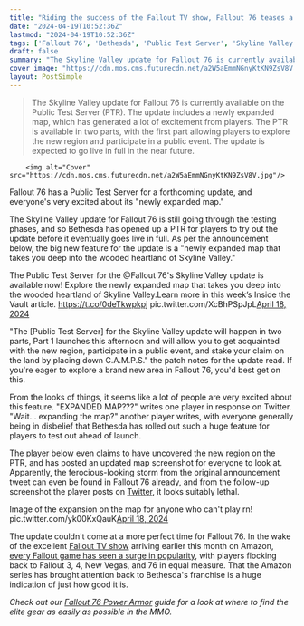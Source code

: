 ```yaml
---
title: "Riding the success of the Fallout TV show, Fallout 76 teases a hugely popular 'newly expanded map' in its next update"
date: "2024-04-19T10:52:36Z"
lastmod: "2024-04-19T10:52:36Z"
tags: ['Fallout 76', 'Bethesda', 'Public Test Server', 'Skyline Valley', 'Amazon', 'Fallout TV Show', 'Fallout 3', 'Fallout 4', 'New Vegas']
draft: false
summary: "The Skyline Valley update for Fallout 76 is currently available on the Public Test Server (PTR). The update includes a newly expanded map, which has generated a lot of excitement from players. The PTR is available in two parts, with the first part allowing players to explore the new region and participate in a public event. The update is expected to go live in full in the near future."
cover_image: "https://cdn.mos.cms.futurecdn.net/a2W5aEmmNGnyKtKN9ZsV8V.jpg" 
layout: PostSimple
---
```

> The Skyline Valley update for Fallout 76 is currently available on the Public Test Server (PTR). The update includes a newly expanded map, which has generated a lot of excitement from players. The PTR is available in two parts, with the first part allowing players to explore the new region and participate in a public event. The update is expected to go live in full in the near future.


        <img alt="Cover" src="https://cdn.mos.cms.futurecdn.net/a2W5aEmmNGnyKtKN9ZsV8V.jpg"/>
        
Fallout 76 has a Public Test Server for a forthcoming update, and everyone's very excited about its "newly expanded map."

The Skyline Valley update for Fallout 76 is still going through the testing phases, and so Bethesda has opened up a PTR for players to try out the update before it eventually goes live in full. As per the announcement below, the big new feature for the update is a "newly expanded map that takes you deep into the wooded heartland of Skyline Valley."

The Public Test Server for the @Fallout 76's Skyline Valley update is available now! Explore the newly expanded map that takes you deep into the wooded heartland of Skyline Valley.Learn more in this week’s Inside the Vault article. https://t.co/0deTkwpkpj pic.twitter.com/XcBhPSpJpL[April 18, 2024](https://twitter.com/BethesdaStudios/status/1781028174471589899)

"The [Public Test Server] for the Skyline Valley update will happen in two parts, Part 1 launches this afternoon and will allow you to get acquainted with the new region, participate in a public event, and stake your claim on the land by placing down C.A.M.P.S." the patch notes for the update read. If you're eager to explore a brand new area in Fallout 76, you'd best get on this.

From the looks of things, it seems like a lot of people are very excited about this feature. "EXPANDED MAP???" writes one player in response on Twitter. "Wait… expanding the map?" another player writes, with everyone generally being in disbelief that Bethesda has rolled out such a huge feature for players to test out ahead of launch.

The player below even claims to have uncovered the new region on the PTR, and has posted an updated map screenshot for everyone to look at. Apparently, the ferocious-looking storm from the original announcement tweet can even be found in Fallout 76 already, and from the follow-up screenshot the player posts on [Twitter](https://x.com/Farquadknight13/status/1781036116843298846), it looks suitably lethal.

Image of the expansion on the map for anyone who can't play rn! pic.twitter.com/yk00KxQauK[April 18, 2024](https://twitter.com/Farquadknight13/status/1781035455934271839)

The update couldn't come at a more perfect time for Fallout 76. In the wake of the excellent [Fallout TV show](https://www.gamesradar.com/fallout-tv-show-season-one-amazon-prime-video-release-date-cast-trailer-story-setting-guide/) arriving earlier this month on Amazon, [every Fallout game has seen a surge in popularity](https://www.gamesradar.com/fallout-games-surge-in-popularity-as-the-amazon-prime-tv-show-proves-a-hit-with-fans-old-and-new/), with players flocking back to Fallout 3, 4, New Vegas, and 76 in equal measure. That the Amazon series has brought attention back to Bethesda's franchise is a huge indication of just how good it is.

*Check out our *[<em>Fallout 76 Power Armor</em>](https://www.gamesradar.com/fallout-76-power-armor-location-guide/)* guide for a look at where to find the elite gear as easily as possible in the MMO.*
        